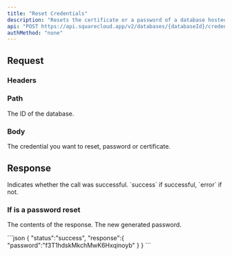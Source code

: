 ```yaml
---
title: "Reset Credentials"
description: "Resets the certificate or a password of a database hosted on Square Cloud."
api: "POST https://api.squarecloud.app/v2/databases/{databaseId}/credentials/reset"
authMethod: "none"
---
```



## Request

### Headers

<Authorization />

### Path

<ParamField path="databaseId" type="string" placeholder="Database ID" required>
  The ID of the database.
</ParamField>

### Body

<ParamField body="reset" type="string" placeholder="password/certificate" required>
  The credential you want to reset, password or certificate.
</ParamField>

## Response

<ResponseField name="status" type="string">
  Indicates whether the call was successful. `success` if successful, `error` if not.
</ResponseField>

### If is a password reset

<ResponseField name="response" type="object">

The contents of the response.
<Expandable title="Toggle object">
<ResponseField name="password" type="string">
  The new generated password.
</ResponseField>
</Expandable>
</ResponseField>

<ResponseExample>
```json
{
  "status":"success",
  "response":{
    "password":"f3T1hdskMkchMwK6Hxqinoyb"
  }
}
```
</ResponseExample>